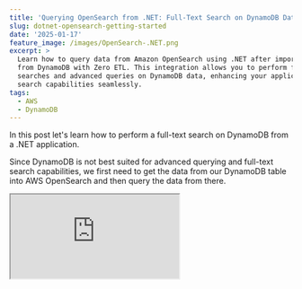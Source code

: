 ```yaml
---
title: 'Querying OpenSearch from .NET: Full-Text Search on DynamoDB Data.'
slug: dotnet-opensearch-getting-started
date: '2025-01-17'
feature_image: /images/OpenSearch-.NET.png
excerpt: >
  Learn how to query data from Amazon OpenSearch using .NET after importing it
  from DynamoDB with Zero ETL. This integration allows you to perform full-text
  searches and advanced queries on DynamoDB data, enhancing your application's
  search capabilities seamlessly.
tags:
  - AWS
  - DynamoDB
---
```

In this post let's learn how to perform a full-text search on DynamoDB from a .NET application.

Since DynamoDB is not best suited for advanced querying and full-text search capabilities, we first need to get the data from our DynamoDB table into AWS OpenSearch and then query the data from there.

<iframe src="https://www.youtube.com/embed/HpCvLEBouI8?feature=oembed" />

This post will explore how to connect to OpenSearch and search the data from a .NET application.

Thanks to AWS for sponsoring this post in my [Tag](/blog/tag/).

## DynamoDB To OpenSearch

In a previous post, we covered how to set up the DynamoDB Zero ETL integration with OpenSearch to transfer data from DynamoDB to OpenSearch automatically.

<BlogLink
  href="/blog/dynamodb-etl-opensearch-amazon/"
  title="DynamoDB Zero-ETL Integration With Amazon OpenSearch Service"
  description="Let’s learn how to set up the DynamoDB Zero ETL plugin for OpenSearch, a fully managed, no-code setup for ingesting data into Amazon OpenSearch Service."
  authorImage="/images/logo-512x512-24.png"
  authorName="Rahul Nath"
  authorTitle="Rahul Pulikkot Nath"
  featureImage="/images/DynamoDB-Zero-ETL.png"
/>

This article expects you to have this pipeline ready and data flowing from DynamoDB to OpenSearch.

I have a Movie's table in DynamoDB which I have already connected to OpenSearch using the ETL pipeline.

![](/images/image-1.png)

DynamoDB Movie table sample record.

The Movie tables contain the Title, Cast, Description, Genre, Year, Rating, IsAvailableForStreaming, and a few other properties.

Let's set up our .NET application to query these data from Amazon OpenSearch.

## Amazon OpenSearch and .NET

OpenSearch supports [two .NET clients](https://opensearch.org/docs/latest/clients/dot-net/) - a low-level OpenSearch.NET client and a high-level OpenSearch.Client client.

Both are available as NuGet packages to add to your application and start using.

For this post, we will use the [OpenSearch.Client](https://www.nuget.org/packages/OpenSearch.Client/) high-level NuGet package.

### Connecting to Amazon OpenSearch from .NET

The OpenSearch.Client package provides the `OpenSearchClient` to interact with OpenSearch.

It takes in a `ConnectionSettings` class that you can configure with the connection and authentication details.

```csharp
var settings = new ConnectionSettings(
        new Uri("<OPEN SEARCH URL>"),
        new AwsSigV4HttpConnection())
    .DefaultIndex("<OPEN SEARCH INDEX>")
    .DefaultFieldNameInferrer(p => p);
    
var client = new OpenSearchClient(settings);
builder.Services.AddSingleton<IOpenSearchClient>(client);
```

By default, the client uses camelCasing for the property names. Based on how you have your data in OpenSearch you will need to adjust this using the `DefaultFieldNameInferrer`.

In my case, I have the property names as PascalCased, hence overriding it to use the same names as my C# property names..

### Authenticating with Amazon OpenSearch from .NET

Since I am using Amazon OpenSearch, we can use the AWS Credentials to authenticate with OpenSearch.

First, ensure that the appropriate role/user your application is running under has permission to talk to OpenSearch.

![](/images/image.png)

This is very similar to how we added the role ARN to OpenSearch under Security → Roles → `all_access` → Map user.

<BlogLink
  href="/blog/amazon-credentials-dotnet/"
  title="Learn How To Manage Credentials When Building .NET Application on AWS"
  description="Learn different ways to set up and manage credentials and sensitive information when building .NET applications on AWS. We will also touch upon some of the tools and utilities that I have set up on my local development machine to make working with AWS easier."
  authorImage="/images/logo-512x512-24.png"
  authorName="Rahul Nath"
  authorTitle="Rahul Pulikkot Nath"
  featureImage="/images/secure-key.jpg"
/>

OpenSearch clients support the ability to sign requests using [AWS Signature V4](https://docs.aws.amazon.com/IAM/latest/UserGuide/reference_sigv.html).

For this, use the overloaded constructor of `ConnectionSettings` and pass in the `AwsSigV4HttpConnection` instance. This creates a new connection, discovering both the credentials and region from the environment.

## Querying Amazon OpenSearch from .NET

To query the index, I have a movie class defined below that reflects the properties available in the OpenSearch index.

```csharp
public class Movie
{
    public int IsAvailableForStreaming { get; set; }
    public string[] Genre { get; set; }
    public string Description { get; set; }
    public string[] Languages { get; set; }
    public double Rating { get; set; }
    public int Year { get; set; }
    public string[] Cast { get; set; }
    public string Title { get; set; }
}
```

Below is a sample ElasticSearch query that searches the `movies` index for documents where the specified term appears in either the `Title` or `Description` fields, returning matching results.

```json
GET  movies/_search
{
  "query": {
    "bool": {
      "must": [
        {
          "multi_match": {
            "query": "<QUERY TERM HERE>",
            "fields": ["Title", "Description"]
          }
        }
      ]
    }
  }
}
```

To convert this to the OpenSearch.Client .NET format we need to use the `SearchDescriptor` class combined with the `QueryContainer` class as shown below.

```csharp
var searchDescriptor = new SearchDescriptor<Movie>()
    .Query(q =>
    {
        var mustQueryContainer = new List<QueryContainer>();
        if (!string.IsNullOrEmpty(request.Query))
        {
            mustQueryContainer.Add(q.MultiMatch(m => m
                .Fields(f => f.Field(ff => ff.Title).Field(ff => ff.Description))
                .Query(request.Query)
            ));
        }
     
        return q.Bool(b => b
                .Must(mustQueryContainer.ToArray())
        );
    });

     var response = await searchClient.SearchAsync<Movie>(searchDescriptor)

     return response.Documents;
```

We can then use the `SearchAsync` method on the OpenSearchClient and pass the searchdescriptor instance of the query.

This returns a list of movies matching the searchdescriptor criteria specified.

### Advanced OpenSearch Query Example using .NET

Below is a more advanced query on the OpenSearch Index that searches for documents where the term "avengers" appears in the `Title` or `Description` fields, and filters the results to include only those that are available for streaming and have a Rating of 8 and above.

```json
GET  movies/_search
{
  "query": {
    "bool": {
      "must": [
        {
          "multi_match": {
            "query": "avengers",
            "fields": ["Title", "Description"]
          }
        }
      ],
      "filter": [
        {
          "term": {
            "IsAvailableForStreaming": 1
          }
        },
        {
          "range": {
            "Rating": {
              "gte": 8
            }
          }
        }
      ]
    }
  }
}
```

Below is the equivalent of it in the OpenSearch .NET client.

```csharp
var searchDescriptor = new SearchDescriptor < Movie > ()
  .Query(q => {
    var mustQueryContainer = new List < QueryContainer > ();
    var filterQueryContainer = new List < QueryContainer > ();
    
    / Search Title and Description with the Query
    if (!string.IsNullOrEmpty(request.Query)) {
      mustQueryContainer.Add(q.MultiMatch(m => m
        .Fields(f => f.Field(ff => ff.Title).Field(ff => ff.Description))
        .Query(request.Query)
      ));
    }
    
    / Filter by IsAvailableForStreaming
    if (request.IsAvailableForStreaming.HasValue) {
      filterQueryContainer.Add(q.Term(
        t => t.Field(f => f.IsAvailableForStreaming)
        .Value(request.IsAvailableForStreaming.GetValueOrDefault() ? 1 L : 0 L)));
    }
    
    / Filter by MinRating
    if (request.MinRating.HasValue) {
      filterQueryContainer.Add(
        q.Range(r => r.Field(f => f.Rating).GreaterThanOrEquals(request.MinRating)));
    }
    
    return q.Bool(b => b
      .Must(mustQueryContainer.ToArray()) / Scoring conditions
      .Filter(filterQueryContainer.ToArray()) / Non-scoring conditions
    );
  });
  
var response = await openSearchClient.SearchAsync < Movie > (searchDescriptor);
return response.Documents;
```
